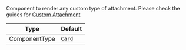 Component to render any custom type of attachment. Please check the guides for [Custom Attachment](/reactnative/guides/custom-attachment)

| Type          | Default                                      |
| ------------- | -------------------------------------------- |
| ComponentType | [`Card`](../../../../ui-components/card.mdx) |

